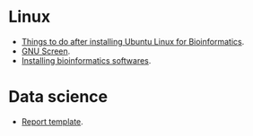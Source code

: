 <br/>

# Linux

- <a href="tutorials/linux_bioinformatics.html" target="_blank">Things to do after installing Ubuntu Linux for Bioinformatics</a>.
- <a href="tutorials/screen.html" target="_blank">GNU Screen</a>.
- <a href="tutorials/installing-softwares.html" target="_blank">Installing bioinformatics softwares</a>.

# Data science

- <a href="tutorials/report-template.html" target="_blank">Report template</a>.